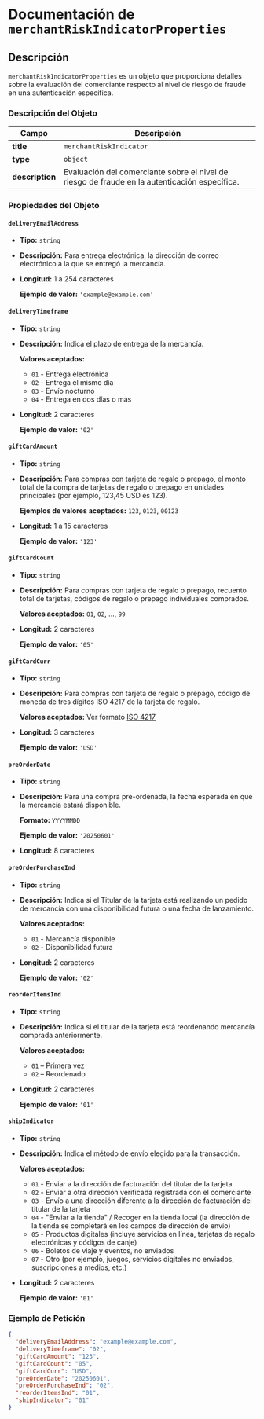 <MissingTranslationBanner />

# Documentación de `merchantRiskIndicatorProperties`

## Descripción

`merchantRiskIndicatorProperties` es un objeto que proporciona detalles sobre la evaluación del comerciante respecto al nivel de riesgo de fraude en una autenticación específica.

### Descripción del Objeto

| Campo                  | Descripción                                                                 |
|------------------------|-----------------------------------------------------------------------------|
| **title**              | `merchantRiskIndicator`                                                    |
| **type**               | `object`                                                                    |
| **description**       | Evaluación del comerciante sobre el nivel de riesgo de fraude en la autenticación específica. |

### Propiedades del Objeto

#### `deliveryEmailAddress`

- **Tipo:** `string`
- **Descripción:** Para entrega electrónica, la dirección de correo electrónico a la que se entregó la mercancía.
- **Longitud:** 1 a 254 caracteres

  **Ejemplo de valor:** `'example@example.com'`

#### `deliveryTimeframe`

- **Tipo:** `string`
- **Descripción:** Indica el plazo de entrega de la mercancía.

  **Valores aceptados:**
  - `01` - Entrega electrónica
  - `02` - Entrega el mismo día
  - `03` - Envío nocturno
  - `04` - Entrega en dos días o más

- **Longitud:** 2 caracteres

  **Ejemplo de valor:** `'02'`

#### `giftCardAmount`

- **Tipo:** `string`
- **Descripción:** Para compras con tarjeta de regalo o prepago, el monto total de la compra de tarjetas de regalo o prepago en unidades principales (por ejemplo, 123,45 USD es 123).

  **Ejemplos de valores aceptados:** `123`, `0123`, `00123`

- **Longitud:** 1 a 15 caracteres

  **Ejemplo de valor:** `'123'`

#### `giftCardCount`

- **Tipo:** `string`
- **Descripción:** Para compras con tarjeta de regalo o prepago, recuento total de tarjetas, códigos de regalo o prepago individuales comprados.

  **Valores aceptados:** `01`, `02`, ..., `99`

- **Longitud:** 2 caracteres

  **Ejemplo de valor:** `'05'`

#### `giftCardCurr`

- **Tipo:** `string`
- **Descripción:** Para compras con tarjeta de regalo o prepago, código de moneda de tres dígitos ISO 4217 de la tarjeta de regalo.

  **Valores aceptados:** Ver formato [ISO 4217](https://es.wikipedia.org/wiki/ISO_4217)

- **Longitud:** 3 caracteres

  **Ejemplo de valor:** `'USD'`

#### `preOrderDate`

- **Tipo:** `string`
- **Descripción:** Para una compra pre-ordenada, la fecha esperada en que la mercancía estará disponible.

  **Formato:** `YYYYMMDD`

  **Ejemplo de valor:** `'20250601'`

- **Longitud:** 8 caracteres

#### `preOrderPurchaseInd`

- **Tipo:** `string`
- **Descripción:** Indica si el Titular de la tarjeta está realizando un pedido de mercancía con una disponibilidad futura o una fecha de lanzamiento.

  **Valores aceptados:**
  - `01` - Mercancía disponible
  - `02` - Disponibilidad futura

- **Longitud:** 2 caracteres

  **Ejemplo de valor:** `'02'`

#### `reorderItemsInd`

- **Tipo:** `string`
- **Descripción:** Indica si el titular de la tarjeta está reordenando mercancía comprada anteriormente.

  **Valores aceptados:**
  - `01` – Primera vez
  - `02` – Reordenado

- **Longitud:** 2 caracteres

  **Ejemplo de valor:** `'01'`

#### `shipIndicator`

- **Tipo:** `string`
- **Descripción:** Indica el método de envío elegido para la transacción.

  **Valores aceptados:**
  - `01` - Enviar a la dirección de facturación del titular de la tarjeta
  - `02` - Enviar a otra dirección verificada registrada con el comerciante
  - `03` - Envío a una dirección diferente a la dirección de facturación del titular de la tarjeta
  - `04` - "Enviar a la tienda" / Recoger en la tienda local (la dirección de la tienda se completará en los campos de dirección de envío)
  - `05` - Productos digitales (incluye servicios en línea, tarjetas de regalo electrónicas y códigos de canje)
  - `06` - Boletos de viaje y eventos, no enviados
  - `07` - Otro (por ejemplo, juegos, servicios digitales no enviados, suscripciones a medios, etc.)

- **Longitud:** 2 caracteres

  **Ejemplo de valor:** `'01'`

### Ejemplo de Petición

```json
{
  "deliveryEmailAddress": "example@example.com",
  "deliveryTimeframe": "02",
  "giftCardAmount": "123",
  "giftCardCount": "05",
  "giftCardCurr": "USD",
  "preOrderDate": "20250601",
  "preOrderPurchaseInd": "02",
  "reorderItemsInd": "01",
  "shipIndicator": "01"
}
